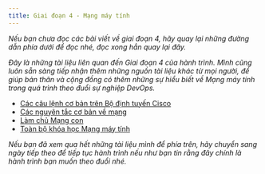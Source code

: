 ```yaml
---
title: Giai đoạn 4 - Mạng máy tính
---
```



_Nếu bạn chưa đọc các bài viết về giai đoạn 4, hãy quay lại những đường dẫn phía dưới để đọc nhé, 
đọc xong hẳn quay lại đây._

<CardGrid>
  <LinkCard title="Ngày 21 - Bức tranh Mạng" href="../../../network/day21"/>
  <LinkCard title="Ngày 22 - Mô hình OSI" href="../../../network/day22"/>
  <LinkCard title="Ngày 23 - Các giao thức mạng" href="../../../network/day23"/>
  <LinkCard title="Ngày 24 - Dựng mô hình mạng của riêng bạn" href="../../../network/day24"/>
</CardGrid>
<LinkCard title="Ngày 25 - Nâng cấp hơn với định tuyến hệ thống" href="../../../network/day25"/>

_Đây là những tài liệu liên quan đến Giai đoạn 4 của hành trình. Mình cũng luôn sẵn sàng tiếp nhận thêm những 
nguồn tài liệu khác từ mọi người, để giúp bản thân và cộng đồng có thêm những sự hiểu biết về Mạng máy tính 
trong quá trình theo đuổi sự nghiệp DevOps._

- [Các câu lệnh cơ bản trên Bộ định tuyến Cisco](https://www.cisco.com/c/en/us/td/docs/routers/access/800M/software/800MSCG/routconf.html)
- [Các nguyên tắc cơ bản về mạng](https://www.youtube.com/playlist?list=PLIFyRwBY_4bRLmKfP1KnZA6rZbRHtxmXi)
- [Làm chủ Mạng con](https://www.youtube.com/playlist?list=PLIFyRwBY_4bQUE4IB5c4VPRyDoLgOdExE)
- [Toàn bộ khóa học Mạng máy tính](https://www.youtube.com/watch?v=IPvYjXCsTg8)

_Nếu bạn đã xem qua hết những tài liệu mình để phía trên, hãy chuyển sang ngày tiếp theo để tiếp tục hành trình 
nếu như bạn tin rằng đây chính là hành trình bạn muốn theo đuổi nhé._

<LinkCard
  title="Ngày 26"
  href="../../../cloud/day26"
/>